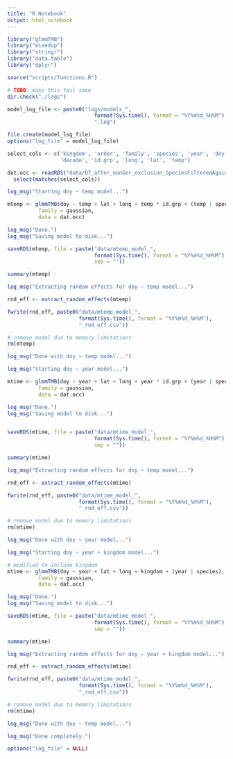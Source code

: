 ```yaml
---
title: "R Notebook"
output: html_notebook
---
```


``` r
library("glmmTMB")
library("mixedup")
library("stringr")
library("data.table")
library("dplyr")

source("scripts/functions.R")

# TODO: make this fail save
dir.check("./logs")

model_log_file <- paste0("logs/models_",
                            format(Sys.time(), format = "%Y%m%d_%H%M"),
                            ".log")

file.create(model_log_file)
options("log_file" = model_log_file)

select_cols <- c('kingdom', 'order', 'family', 'species', 'year', 'doy',
                 'decade', 'id.grp', 'long', 'lat', 'temp')

dat.occ <- readRDS("data/DT_after_nonGer_exclusion_SpeciesFilteredAgain.rds") %>% 
  select(matches(select_cols))

```


``` r
log_msg("Starting doy ~ temp model...")

mtemp <- glmmTMB(doy ~ temp + lat + long + temp * id.grp + (temp | species),
          family = gaussian,
          data = dat.occ)

log_msg("Done.")
log_msg("Saving model to disk...")

saveRDS(mtemp, file = paste("data/mtemp_model_",
                            format(Sys.time(), format = "%Y%m%d_%H%M"), ".rds",
                            sep = ""))

summary(mtemp)

log_msg("Extracting random effects for doy ~ temp model...")

rnd_eff <- extract_random_effects(mtemp)

fwrite(rnd_eff, paste0("data/mtemp_model_",
                       format(Sys.time(), format = "%Y%m%d_%H%M"),
                       "_rnd_eff.csv"))

# remove model due to memory limitations
rm(mtemp)

log_msg("Done with doy ~ temp model...")

```


``` r
log_msg("Starting doy ~ year model...")

mtime <- glmmTMB(doy ~ year + lat + long + year * id.grp + (year | species),
          family = gaussian,
          data = dat.occ)

log_msg("Done.")
log_msg("Saving model to disk...")


saveRDS(mtime, file = paste("data/mtime_model_",
                            format(Sys.time(), format = "%Y%m%d_%H%M"), ".rds",
                            sep = ""))

summary(mtime)

log_msg("Extracting random effects for doy ~ temp model...")

rnd_eff <- extract_random_effects(mtime)

fwrite(rnd_eff, paste0("data/mtime_model_",
                       format(Sys.time(), format = "%Y%m%d_%H%M"),
                       "_rnd_eff.csv"))

# remove model due to memory limitations
rm(mtime)

log_msg("Done with doy ~ year model...")
```

``` r
log_msg("Starting doy ~ year + kingdom model...")

# modified to include kingdom
mtime <- glmmTMB(doy ~ year + lat + long + kingdom + (year | species),
          family = gaussian,
          data = dat.occ)

log_msg("Done.")
log_msg("Saving model to disk...")

saveRDS(mtime, file = paste("data/mtime_model_",
                            format(Sys.time(), format = "%Y%m%d_%H%M"), ".rds",
                            sep = ""))

summary(mtime)

log_msg("Extracting random effects for doy ~ year + kingdom model...")

rnd_eff <- extract_random_effects(mtime)

fwrite(rnd_eff, paste0("data/mtime_model_",
                       format(Sys.time(), format = "%Y%m%d_%H%M"),
                       "_rnd_eff.csv"))

# remove model due to memory limitations
rm(mtime)

log_msg("Done with doy ~ temp model...")
```

```r
log_msg("Done completely.")

options("log_file" = NULL)
```

